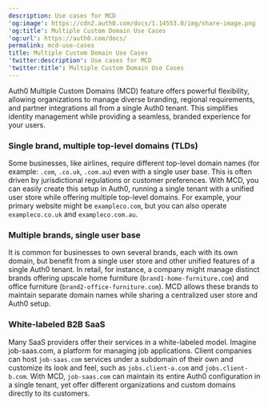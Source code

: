 ```yaml
---
description: Use cases for MCD
'og:image': https://cdn2.auth0.com/docs/1.14553.0/img/share-image.png
'og:title': Multiple Custom Domain Use Cases
'og:url': https://auth0.com/docs/
permalink: mcd-use-cases
title: Multiple Custom Domain Use Cases
'twitter:description': Use cases for MCD
'twitter:title': Multiple Custom Domain Use Cases
---
```

Auth0 Multiple <Tooltip tip="Custom Domain: Third-party domain with a specialized, or vanity, name." cta="View Glossary" href="/glossary?term=Custom+Domains">Custom Domains</Tooltip> (MCD) feature offers powerful flexibility, allowing organizations to manage diverse branding, regional requirements, and partner integrations all from a single Auth0 tenant. This simplifies identity management while providing a seamless, branded experience for your users.

### Single brand, multiple top-level domains (TLDs)

Some businesses, like airlines, require different top-level domain names (for example: `.com`, `.co.uk`, `.com.au`) even with a single user base. This is often driven by jurisdictional regulations or customer preferences. With MCD, you can easily create this setup in Auth0, running a single tenant with a unified user store while offering multiple top-level domains. For example, your primary website might be `exampleco.com`, but you can also operate `exampleco.co.uk` and `exampleco.com.au`.

### Multiple brands, single user base

It is common for businesses to own several brands, each with its own domain, but benefit from a single user store and other unified features of a single Auth0 tenant. In retail, for instance, a company might manage distinct brands offering upscale home furniture (`brand1-home-furniture.com`) and office furniture (`brand2-office-furniture.com`). MCD allows these brands to maintain separate domain names while sharing a centralized user store and Auth0 setup.

### White-labeled B2B SaaS

Many SaaS providers offer their services in a white-labeled model. Imagine job-saas.com, a platform for managing job applications. Client companies can host `job-saas.com` services under a subdomain of their own and customize its look and feel, such as `jobs.client-a.com` and `jobs.client-b.com`. With MCD, `job-saas.com` can maintain its entire Auth0 configuration in a single tenant, yet offer different organizations and custom domains directly to its customers.